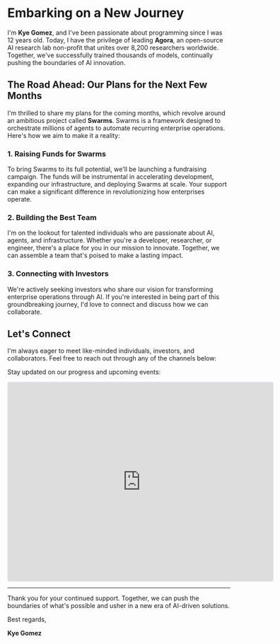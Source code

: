 
# Embarking on a New Journey

I'm **Kye Gomez**, and I've been passionate about programming since I was 12 years old. Today, I have the privilege of leading **Agora**, an open-source AI research lab non-profit that unites over 8,200 researchers worldwide. Together, we've successfully trained thousands of models, continually pushing the boundaries of AI innovation.

## The Road Ahead: Our Plans for the Next Few Months

I'm thrilled to share my plans for the coming months, which revolve around an ambitious project called **Swarms**. Swarms is a framework designed to orchestrate millions of agents to automate recurring enterprise operations. Here's how we aim to make it a reality:

### 1. **Raising Funds for Swarms**

To bring Swarms to its full potential, we'll be launching a fundraising campaign. The funds will be instrumental in accelerating development, expanding our infrastructure, and deploying Swarms at scale. Your support can make a significant difference in revolutionizing how enterprises operate.

### 2. **Building the Best Team**

I'm on the lookout for talented individuals who are passionate about AI, agents, and infrastructure. Whether you're a developer, researcher, or engineer, there's a place for you in our mission to innovate. Together, we can assemble a team that's poised to make a lasting impact.

### 3. **Connecting with Investors**

We're actively seeking investors who share our vision for transforming enterprise operations through AI. If you're interested in being part of this groundbreaking journey, I'd love to connect and discuss how we can collaborate.

## Let's Connect

I'm always eager to meet like-minded individuals, investors, and collaborators. Feel free to reach out through any of the channels below:



Stay updated on our progress and upcoming events:

<iframe
  src="https://lu.ma/embed/calendar/cal-SASIGpk4U461AZu/events?"
  width="600"
  height="450"
  frameborder="0"
  style="border: 1px solid #bfcbda88; border-radius: 4px;"
  allowfullscreen=""
  aria-hidden="false"
  tabindex="0"
></iframe>

---

Thank you for your continued support. Together, we can push the boundaries of what's possible and usher in a new era of AI-driven solutions.

Best regards,

**Kye Gomez**
